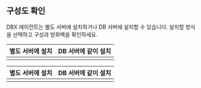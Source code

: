 ## 구성도 확인

DBX 에이전트는 별도 서버에 설치하거나 DB 서버에 설치할 수 있습니다. 설치할 방식을 선택하고 구성과 방화벽을 확인하세요.

<Xclude product="cubrid">

<div class='db-agent'>

| 별도 서버에 설치 | DB 서버에 같이 설치 |
| :--: | :--: |
| <ImgLang img='dbx-install-agent-on-agent-server.png' desc='' /> | <ImgLang img='dbx-install-agent-on-db-server.png' desc='' /> |

</div>

</Xclude>

<InDoc product="cubrid">

<div class='db-agent'>

| 별도 서버에 설치 | DB 서버에 같이 설치 |
| :--: | :--: |
| <ImgLang img='dbx-install-agent-on-agent-server-cubrid.png' /> | <ImgLang img='dbx-install-agent-on-db-server-cubrid.png' /> |

</div>

</InDoc>